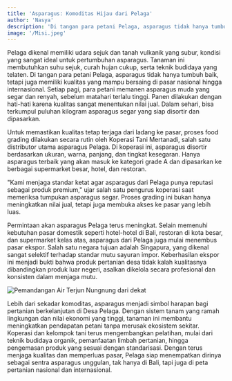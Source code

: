 ```yaml
---
title: 'Asparagus: Komoditas Hijau dari Pelaga'
author: 'Nasya'
description: 'Di tangan para petani Pelaga, asparagus tidak hanya tumbuh baik, tetapi juga memiliki kualitas yang mampu bersaing di pasar nasional hingga internasional.'
image: '/Misi.jpeg'
---
```

Pelaga dikenal memiliki udara sejuk dan tanah vulkanik yang subur, kondisi yang sangat ideal untuk pertumbuhan asparagus. Tanaman ini membutuhkan suhu sejuk, curah hujan cukup, serta teknik budidaya yang telaten. Di tangan para petani Pelaga, asparagus tidak hanya tumbuh baik, tetapi juga memiliki kualitas yang mampu bersaing di pasar nasional hingga internasional. Setiap pagi, para petani memanen asparagus muda yang segar dan renyah, sebelum matahari terlalu tinggi. Panen dilakukan dengan hati-hati karena kualitas sangat menentukan nilai jual. Dalam sehari, bisa terkumpul puluhan kilogram asparagus segar yang siap disortir dan dipasarkan.

Untuk memastikan kualitas tetap terjaga dari ladang ke pasar, proses food grading dilakukan secara rutin oleh Koperasi Tani Mertanadi, salah satu distributor utama asparagus Pelaga. Di koperasi ini, asparagus disortir berdasarkan ukuran, warna, panjang, dan tingkat kesegaran. Hanya asparagus terbaik yang akan masuk ke kategori grade A dan dipasarkan ke berbagai supermarket besar, hotel, dan restoran.

"Kami menjaga standar ketat agar asparagus dari Pelaga punya reputasi sebagai produk premium," ujar salah satu pengurus koperasi saat memeriksa tumpukan asparagus segar. Proses grading ini bukan hanya meningkatkan nilai jual, tetapi juga membuka akses ke pasar yang lebih luas.

Permintaan akan asparagus Pelaga terus meningkat. Selain memenuhi kebutuhan pasar domestik seperti hotel-hotel di Bali, restoran di kota besar, dan supermarket kelas atas, asparagus dari Pelaga juga mulai menembus pasar ekspor. Salah satu negara tujuan adalah Singapura, yang dikenal sangat selektif terhadap standar mutu sayuran impor. Keberhasilan ekspor ini menjadi bukti bahwa produk pertanian desa tidak kalah kualitasnya dibandingkan produk luar negeri, asalkan dikelola secara profesional dan konsisten dalam menjaga mutu.

![Pemandangan Air Terjun Nungnung dari dekat](/potret-pengabdian/nungnung-1.jpeg)

Lebih dari sekadar komoditas, asparagus menjadi simbol harapan bagi pertanian berkelanjutan di Desa Pelaga. Dengan sistem tanam yang ramah lingkungan dan nilai ekonomi yang tinggi, tanaman ini membantu meningkatkan pendapatan petani tanpa merusak ekosistem sekitar. Koperasi dan kelompok tani terus mengembangkan pelatihan, mulai dari teknik budidaya organik, pemanfaatan limbah pertanian, hingga pengemasan produk yang sesuai dengan standarisasi. Dengan terus menjaga kualitas dan memperluas pasar, Pelaga siap menempatkan dirinya sebagai sentra asparagus unggulan, tak hanya di Bali, tapi juga di peta pertanian nasional dan internasional.
